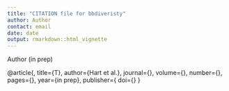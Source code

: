 ---
title: "CITATION file for bbdiveristy"
author: Author
contact: email
date: date
output: rmarkdown::html_vignette
---

Author (in prep)

@article{,
  title={T},
  author={Hart et al.},
  journal={},
  volume={},
  number={},
  pages={},
  year={in prep},
  publisher={
  doi={}
}
